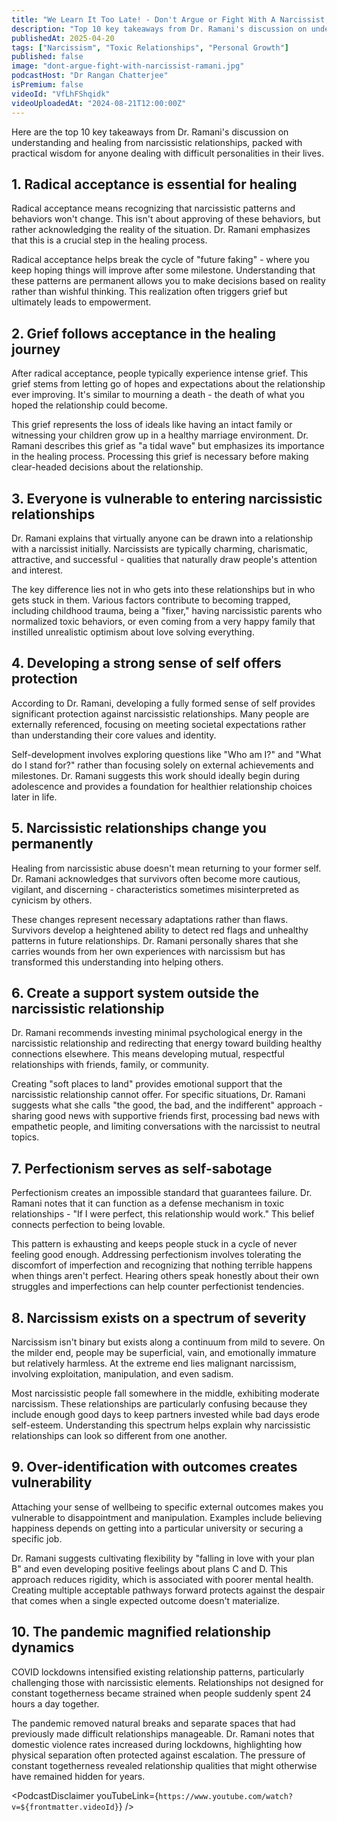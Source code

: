 ```yaml
---
title: "We Learn It Too Late! - Don't Argue or Fight With A Narcissist, Do This Instead... | Dr. Ramani"
description: "Top 10 key takeaways from Dr. Ramani's discussion on understanding and healing from narcissistic relationships, packed with practical wisdom for anyone dealing with difficult personalities in their lives."
publishedAt: 2025-04-20
tags: ["Narcissism", "Toxic Relationships", "Personal Growth"]
published: false
image: "dont-argue-fight-with-narcissist-ramani.jpg"
podcastHost: "Dr Rangan Chatterjee"
isPremium: false
videoId: "VfLhFShqidk"
videoUploadedAt: "2024-08-21T12:00:00Z"
---
```



<PodcastSummaryPageLayout frontmatter={frontmatter}>
Here are the top 10 key takeaways from Dr. Ramani's discussion on understanding and healing from narcissistic relationships, packed with practical wisdom for anyone dealing with difficult personalities in their lives.

## 1. Radical acceptance is essential for healing

Radical acceptance means recognizing that narcissistic patterns and behaviors won't change. This isn't about approving of these behaviors, but rather acknowledging the reality of the situation. Dr. Ramani emphasizes that this is a crucial step in the healing process.

Radical acceptance helps break the cycle of "future faking" - where you keep hoping things will improve after some milestone. Understanding that these patterns are permanent allows you to make decisions based on reality rather than wishful thinking. This realization often triggers grief but ultimately leads to empowerment.

## 2. Grief follows acceptance in the healing journey

After radical acceptance, people typically experience intense grief. This grief stems from letting go of hopes and expectations about the relationship ever improving. It's similar to mourning a death - the death of what you hoped the relationship could become.

This grief represents the loss of ideals like having an intact family or witnessing your children grow up in a healthy marriage environment. Dr. Ramani describes this grief as "a tidal wave" but emphasizes its importance in the healing process. Processing this grief is necessary before making clear-headed decisions about the relationship.

## 3. Everyone is vulnerable to entering narcissistic relationships

Dr. Ramani explains that virtually anyone can be drawn into a relationship with a narcissist initially. Narcissists are typically charming, charismatic, attractive, and successful - qualities that naturally draw people's attention and interest.

The key difference lies not in who gets into these relationships but in who gets stuck in them. Various factors contribute to becoming trapped, including childhood trauma, being a "fixer," having narcissistic parents who normalized toxic behaviors, or even coming from a very happy family that instilled unrealistic optimism about love solving everything.

## 4. Developing a strong sense of self offers protection

According to Dr. Ramani, developing a fully formed sense of self provides significant protection against narcissistic relationships. Many people are externally referenced, focusing on meeting societal expectations rather than understanding their core values and identity.

Self-development involves exploring questions like "Who am I?" and "What do I stand for?" rather than focusing solely on external achievements and milestones. Dr. Ramani suggests this work should ideally begin during adolescence and provides a foundation for healthier relationship choices later in life.

## 5. Narcissistic relationships change you permanently

Healing from narcissistic abuse doesn't mean returning to your former self. Dr. Ramani acknowledges that survivors often become more cautious, vigilant, and discerning - characteristics sometimes misinterpreted as cynicism by others.

These changes represent necessary adaptations rather than flaws. Survivors develop a heightened ability to detect red flags and unhealthy patterns in future relationships. Dr. Ramani personally shares that she carries wounds from her own experiences with narcissism but has transformed this understanding into helping others.

## 6. Create a support system outside the narcissistic relationship

Dr. Ramani recommends investing minimal psychological energy in the narcissistic relationship and redirecting that energy toward building healthy connections elsewhere. This means developing mutual, respectful relationships with friends, family, or community.

Creating "soft places to land" provides emotional support that the narcissistic relationship cannot offer. For specific situations, Dr. Ramani suggests what she calls "the good, the bad, and the indifferent" approach - sharing good news with supportive friends first, processing bad news with empathetic people, and limiting conversations with the narcissist to neutral topics.

## 7. Perfectionism serves as self-sabotage

Perfectionism creates an impossible standard that guarantees failure. Dr. Ramani notes that it can function as a defense mechanism in toxic relationships - "If I were perfect, this relationship would work." This belief connects perfection to being lovable.

This pattern is exhausting and keeps people stuck in a cycle of never feeling good enough. Addressing perfectionism involves tolerating the discomfort of imperfection and recognizing that nothing terrible happens when things aren't perfect. Hearing others speak honestly about their own struggles and imperfections can help counter perfectionist tendencies.

## 8. Narcissism exists on a spectrum of severity

Narcissism isn't binary but exists along a continuum from mild to severe. On the milder end, people may be superficial, vain, and emotionally immature but relatively harmless. At the extreme end lies malignant narcissism, involving exploitation, manipulation, and even sadism.

Most narcissistic people fall somewhere in the middle, exhibiting moderate narcissism. These relationships are particularly confusing because they include enough good days to keep partners invested while bad days erode self-esteem. Understanding this spectrum helps explain why narcissistic relationships can look so different from one another.

## 9. Over-identification with outcomes creates vulnerability

Attaching your sense of wellbeing to specific external outcomes makes you vulnerable to disappointment and manipulation. Examples include believing happiness depends on getting into a particular university or securing a specific job.

Dr. Ramani suggests cultivating flexibility by "falling in love with your plan B" and even developing positive feelings about plans C and D. This approach reduces rigidity, which is associated with poorer mental health. Creating multiple acceptable pathways forward protects against the despair that comes when a single expected outcome doesn't materialize.

## 10. The pandemic magnified relationship dynamics

COVID lockdowns intensified existing relationship patterns, particularly challenging those with narcissistic elements. Relationships not designed for constant togetherness became strained when people suddenly spent 24 hours a day together.

The pandemic removed natural breaks and separate spaces that had previously made difficult relationships manageable. Dr. Ramani notes that domestic violence rates increased during lockdowns, highlighting how physical separation often protected against escalation. The pressure of constant togetherness revealed relationship qualities that might otherwise have remained hidden for years.

<PodcastDisclaimer
  youTubeLink={`https://www.youtube.com/watch?v=${frontmatter.videoId}`}
/>

</PodcastSummaryPageLayout>
